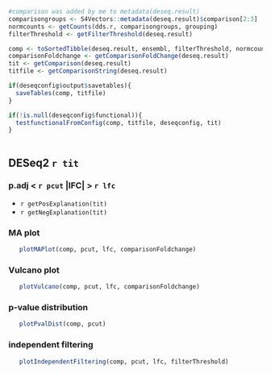 
```r
#comparison was added by me to metadata(deseq.result)
comparisongroups <- S4Vectors::metadata(deseq.result)$comparison[2:3]
normcounts <- getCounts(dds.r, comparisongroups, grouping)
filterThreshold <- getFilterThreshold(deseq.result)

comp <- toSortedTibble(deseq.result, ensembl, filterThreshold, normcounts) 
comparisonFoldchange <- getComparisonFoldChange(deseq.result)
tit <- getComparison(deseq.result)
titfile <- getComparisonString(deseq.result)

if(deseqconfig$output$savetables){
  saveTables(comp, titfile)
}

if(!is.null(deseqconfig$functional)){
  testfunctionalFromConfig(comp, titfile, deseqconfig, tit)
}
  

```

## DESeq2 `r tit`
### p.adj < `r pcut` |lFC| > `r lfc` 
  
  * `r getPosExplanation(tit)`
  * `r getNegExplanation(tit)`
  
  
### MA plot
```r
   plotMAPlot(comp, pcut, lfc, comparisonFoldchange)
```


### Vulcano plot
```r
   plotVulcano(comp, pcut, lfc, comparisonFoldchange)
```


### p-value distribution
```r
   plotPvalDist(comp, pcut)
```


### independent filtering
```r
   plotIndependentFiltering(comp, pcut, lfc, filterThreshold)
```





